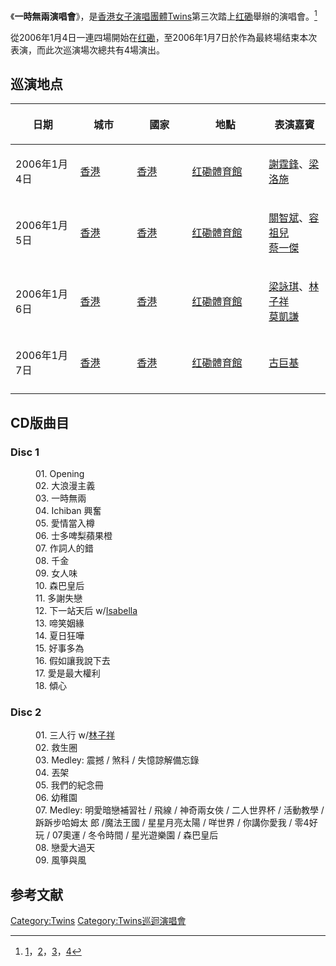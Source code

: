{{Infobox concert tour |
  | concert_tour_name = 一時無兩演唱會
  | image = Twins 2006Concert.jpeg
  | image_caption = 
  | artist = [[Twins|Twins]]
  | location = 
  | locations = 
  | type = 香港
  | album = 
  | start_date = 2006年1月4日
  | end_date = 2006年1月7日
  | number_of_legs = 1
  | number_of_shows = 4
  | last_tour = '''[[星光遊樂園世界巡迴演唱會|星光遊樂園世界巡迴演唱會]]'''<br />(2005)
  | this_tour = '''一時無兩演唱會'''<br />(2006)
  | next_tour = '''[[環遊世界世界巡迴演唱會|環遊世界世界巡迴演唱會]]'''<br />(2007)
}}

《'''一時無兩演唱會'''》，是[[香港|香港]][[女子演唱團體|女子演唱團體]][[Twins|Twins]]第三次踏上[[红磡|红磡]]舉辦的演唱會。<ref>[http://ent.sina.com.cn/y/2006-01-05/0908949928.html]，[http://music.yule.sohu.com/20051109/n240683262.shtml]，[https://www.wenxuecity.com/news/2006/01/06/ent-12818.html]，[http://music.yule.sohu.com/20061213/n247004424.shtml]</ref>

從2006年1月4日一連四場開始在[[红磡|红磡]]，至2006年1月7日於作為最終場结束本次表演，而此次巡演場次總共有4場演出。

== 巡演地点 ==
{| class="wikitable"
|- bgcolor="#CCCCCC"
! width="135" rowspan="1"| 日期
! width="135" rowspan="1"| 城市
! width="130" rowspan="1"| 國家
! width="200" rowspan="1"| 地點
! width="135" rowspan="1"| 表演嘉賓
|-
|align="left" |2006年1月4日
|align="left" |[[香港|香港]]
|align="left" |{{flagicon|HKG}} [[香港|香港]]
|align="left" |[[红磡體育館|红磡體育館]]
|align="left" |[[謝霆鋒|謝霆鋒]]、[[梁洛施|梁洛施]]
|-
|align="left" |2006年1月5日
|align="left" |[[香港|香港]]
|align="left" |{{flagicon|HKG}} [[香港|香港]]
|align="left" |[[红磡體育館|红磡體育館]]
|align="left" |[[關智斌|關智斌]]、[[容祖兒|容祖兒]]<BR/>[[蔡一傑|蔡一傑]]
|-
|align="left" |2006年1月6日
|align="left" |[[香港|香港]]
|align="left" |{{flagicon|HKG}} [[香港|香港]]
|align="left" |[[红磡體育館|红磡體育館]]
|align="left" |[[梁詠琪|梁詠琪]]、[[林子祥|林子祥]]<BR/>[[莫凱謙|莫凱謙]]
|-
|align="left" |2006年1月7日
|align="left" |[[香港|香港]]
|align="left" |{{flagicon|HKG}} [[香港|香港]]
|align="left" |[[红磡體育館|红磡體育館]]
|align="left" |[[古巨基|古巨基]]
|-
|}

== CD版曲目 ==
=== Disc 1 ===
:01. Opening
:02. 大浪漫主義
:03. 一時無兩
:04. Ichiban 興奮
:05. 愛情當入樽
:06. 士多啤梨蘋果橙
:07. 作詞人的錯
:08. 千金
:09. 女人味
:10. 森巴皇后
:11. 多謝失戀
:12. 下一站天后 w/[[梁洛施|Isabella]]
:13. 啼笑姻緣
:14. 夏日狂嘩
:15. 好事多為
:16. 假如讓我說下去
:17. 愛是最大權利
:18. 傾心

=== Disc 2 ===
:01. 三人行 w/[[林子祥|林子祥]]
:02. 救生圈
:03. Medley: 震撼 / 煞科 / 失憶諒解備忘錄
:04. 丟架
:05. 我們的紀念冊
:06. 幼稚園
:07. Medley: 明愛暗戀補習社 / 飛線 / 神奇兩女俠 / 二人世界杯 / 活動教學 / 跅跅步哈姆太 郎 /魔法王國 / 星星月亮太陽 / 咩世界 / 你講你愛我 / 零4好玩 / 07奧運 / 冬令時間 / 星光遊樂園 / 森巴皇后
:08. 戀愛大過天
:09. 風箏與風

== 参考文献 ==
{{reflist}}

{{Twins}}

[[Category:Twins|Category:Twins]]
[[Category:Twins巡迴演唱會|Category:Twins巡迴演唱會]]